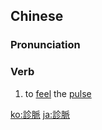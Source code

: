 {{also|诊脉}}
==Chinese==
{{zh-forms|s=诊脉}}

===Pronunciation===
{{zh-pron
|m=zhěn脉
|c=can2 mak6
|mn=qz:chín-be̍h/xm:chín-me̍h/zz:chín-me̍eh
|cat=v
}}

===Verb===
{{zh-verb}}

# {{lb|zh|TCM}} to [[feel]] the [[pulse]]

[[ko:診脈]]
[[ja:診脈]]